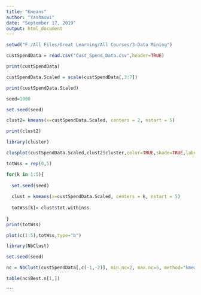 ---
title: "Kmeans"
author: "Yashaswi"
date: "September 17, 2019"
output: html_document
---
```{r include=FALSE}

setwd("F:/All Files/Great Learning/All Courses/3-Data Mining")

````


```{r}
custSpendData = read.csv("Cust_Spend_Data.csv",header=TRUE)

print(custSpendData)

custSpendData.Scaled = scale(custSpendData[,3:7])

print(custSpendData.Scaled)

````


```{r} 

seed=1000

set.seed(seed)

clust2= kmeans(x=custSpendData.Scaled, centers = 2, nstart = 5)

print(clust2)

``` 


```{r}
library(cluster)

clusplot(custSpendData.Scaled,clust2$cluster,color=TRUE,shade=TRUE,label=2,lines=1)

```



```{r}

totWss = rep(0,5)

for(k in 1:5){
  
  set.seed(seed)
  
  clust = kmeans(x=custSpendData.Scaled, centers = k, nstart = 5)
  
  totWss[k]= clust$tot.withinss
  
}
print(totWss)

plot(c(1:5),totWss,type="b")
```


```{r}
library(NbClust)

set.seed(seed)

nc = NbClust(custSpendData[,c(-1,-2)], min.nc=2, max.nc=5, method="kmeans")

table(nc$Best.n[1,])

```



````
